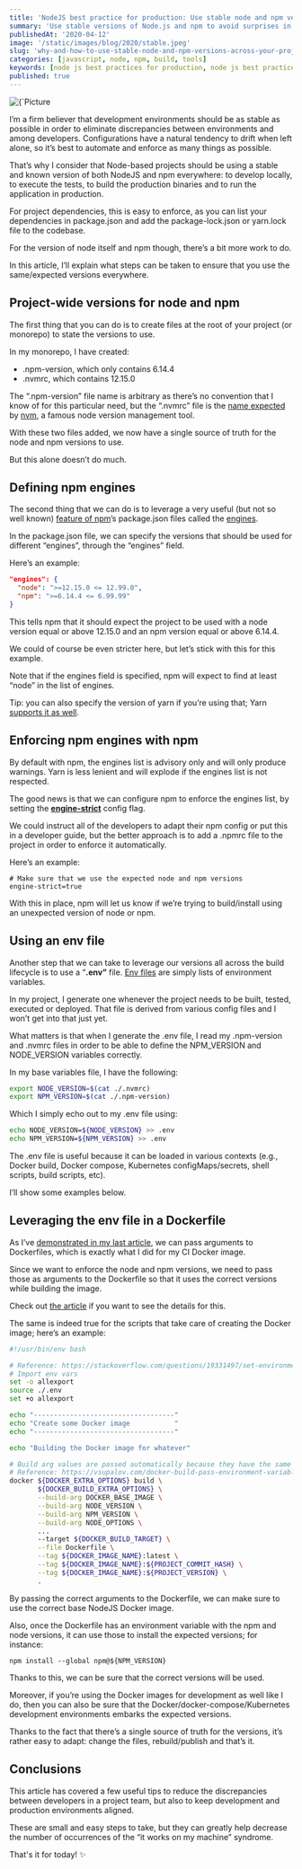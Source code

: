 ```yaml
---
title: 'NodeJS best practice for production: Use stable node and npm versions across your projects and teams'
summary: 'Use stable versions of Node.js and npm to avoid surprises in production'
publishedAt: '2020-04-12'
image: '/static/images/blog/2020/stable.jpeg'
slug: 'why-and-how-to-use-stable-node-and-npm-versions-across-your-project-and-team'
categories: [javascript, node, npm, build, tools]
keywords: [node js best practices for production, node js best practices, javascript, node, npm]
published: true
---
```


<BlogPostCenteredContent>
  <Image
    alt={`Picture courtesy of @veverkolog: https://unsplash.com/@veverkolog`}
    src={`/static/images/blog/2020/stable.jpeg`}
    width={2400}
    height={1600}
    priority
  />
</BlogPostCenteredContent>

I’m a firm believer that development environments should be as stable as possible in order to eliminate discrepancies between environments and among developers. Configurations have a natural tendency to drift when left alone, so it’s best to automate and enforce as many things as possible.

That’s why I consider that Node-based projects should be using a stable and known version of both NodeJS and npm everywhere: to develop locally, to execute the tests, to build the production binaries and to run the application in production.

For project dependencies, this is easy to enforce, as you can list your dependencies in package.json and add the package-lock.json or yarn.lock file to the codebase.

For the version of node itself and npm though, there’s a bit more work to do.

In this article, I’ll explain what steps can be taken to ensure that you use the same/expected versions everywhere.

## Project-wide versions for node and npm

The first thing that you can do is to create files at the root of your project (or monorepo) to state the versions to use.

In my monorepo, I have created:

- .npm-version, which only contains 6.14.4
- .nvmrc, which contains 12.15.0

The “.npm-version” file name is arbitrary as there’s no convention that I know of for this particular need, but the “.nvmrc” file is the [name expected](https://github.com/nvm-sh/nvm#nvmrc) by [nvm](https://github.com/nvm-sh/nvm), a famous node version management tool.

With these two files added, we now have a single source of truth for the node and npm versions to use.

But this alone doesn’t do much.

## Defining npm engines

The second thing that we can do is to leverage a very useful (but not so well known) [feature of npm](https://docs.npmjs.com/files/package.json#engines)’s package.json files called the [engines](https://docs.npmjs.com/files/package.json#engines).

In the package.json file, we can specify the versions that should be used for different “engines”, through the “engines” field.

Here’s an example:

```json
"engines": {
  "node": ">=12.15.0 <= 12.99.0",
  "npm": ">=6.14.4 <= 6.99.99"
}
```

This tells npm that it should expect the project to be used with a node version equal or above 12.15.0 and an npm version equal or above 6.14.4.

We could of course be even stricter here, but let’s stick with this for this example.

Note that if the engines field is specified, npm will expect to find at least “node” in the list of engines.

Tip: you can also specify the version of yarn if you’re using that; Yarn [supports it as well](https://classic.yarnpkg.com/en/docs/package-json/#toc-engines).

## Enforcing npm engines with npm

By default with npm, the engines list is advisory only and will only produce warnings. Yarn is less lenient and will explode if the engines list is not respected.

The good news is that we can configure npm to enforce the engines list, by setting the [**engine-strict**](https://docs.npmjs.com/misc/config#engine-strict) config flag.

We could instruct all of the developers to adapt their npm config or put this in a developer guide, but the better approach is to add a .npmrc file to the project in order to enforce it automatically.

Here’s an example:

```
# Make sure that we use the expected node and npm versions
engine-strict=true
```

With this in place, npm will let us know if we’re trying to build/install using an unexpected version of node or npm.

## Using an env file

Another step that we can take to leverage our versions all across the build lifecycle is to use a “**.env”** file. [Env files](https://docs.docker.com/compose/env-file/) are simply lists of environment variables.

In my project, I generate one whenever the project needs to be built, tested, executed or deployed. That file is derived from various config files and I won’t get into that just yet.

What matters is that when I generate the .env file, I read my .npm-version and .nvmrc files in order to be able to define the NPM_VERSION and NODE_VERSION variables correctly.

In my base variables file, I have the following:

```bash
export NODE_VERSION=$(cat ./.nvmrc)
export NPM_VERSION=$(cat ./.npm-version)
```

Which I simply echo out to my .env file using:

```bash
echo NODE_VERSION=${NODE_VERSION} >> .env
echo NPM_VERSION=${NPM_VERSION} >> .env
```

The .env file is useful because it can be loaded in various contexts (e.g., Docker build, Docker compose, Kubernetes configMaps/secrets, shell scripts, build scripts, etc).

I’ll show some examples below.

## Leveraging the env file in a Dockerfile

As I’ve [demonstrated in my last article](https://medium.com/@dSebastien/speeding-up-your-ci-cd-build-times-with-a-custom-docker-image-3bfaac4e0479), we can pass arguments to Dockerfiles, which is exactly what I did for my CI Docker image.

Since we want to enforce the node and npm versions, we need to pass those as arguments to the Dockerfile so that it uses the correct versions while building the image.

Check out [the article](https://medium.com/@dSebastien/speeding-up-your-ci-cd-build-times-with-a-custom-docker-image-3bfaac4e0479) if you want to see the details for this.

The same is indeed true for the scripts that take care of creating the Docker image; here’s an example:

```bash
#!/usr/bin/env bash

# Reference: https://stackoverflow.com/questions/19331497/set-environment-variables-from-file-of-key-value-pairs
# Import env vars
set -o allexport
source ./.env
set +o allexport

echo "-----------------------------------"
echo "Create some Docker image           "
echo "-----------------------------------"

echo "Building the Docker image for whatever"

# Build arg values are passed automatically because they have the same name in the Dockerfile
# Reference: https://vsupalov.com/docker-build-pass-environment-variables/#using-host-environment-variable-values-to-set-args
docker ${DOCKER_EXTRA_OPTIONS} build \
       ${DOCKER_BUILD_EXTRA_OPTIONS} \
       --build-arg DOCKER_BASE_IMAGE \
       --build-arg NODE_VERSION \
       --build-arg NPM_VERSION \
       --build-arg NODE_OPTIONS \
       ...
       --target ${DOCKER_BUILD_TARGET} \
       --file Dockerfile \
       --tag ${DOCKER_IMAGE_NAME}:latest \
       --tag ${DOCKER_IMAGE_NAME}:${PROJECT_COMMIT_HASH} \
       --tag ${DOCKER_IMAGE_NAME}:${PROJECT_VERSION} \
       .
```

By passing the correct arguments to the Dockerfile, we can make sure to use the correct base NodeJS Docker image.

Also, once the Dockerfile has an environment variable with the npm and node versions, it can use those to install the expected versions; for instance:

```
npm install --global npm@${NPM_VERSION}
```

Thanks to this, we can be sure that the correct versions will be used.

Moreover, if you’re using the Docker images for development as well like I do, then you can also be sure that the Docker/docker-compose/Kubernetes development environments embarks the expected versions.

Thanks to the fact that there’s a single source of truth for the versions, it’s rather easy to adapt: change the files, rebuild/publish and that’s it.

## Conclusions

This article has covered a few useful tips to reduce the discrepancies between developers in a project team, but also to keep development and production environments aligned.

These are small and easy steps to take, but they can greatly help decrease the number of occurrences of the “it works on my machine” syndrome.

That's it for today! ✨

<BlogPostSignature />
